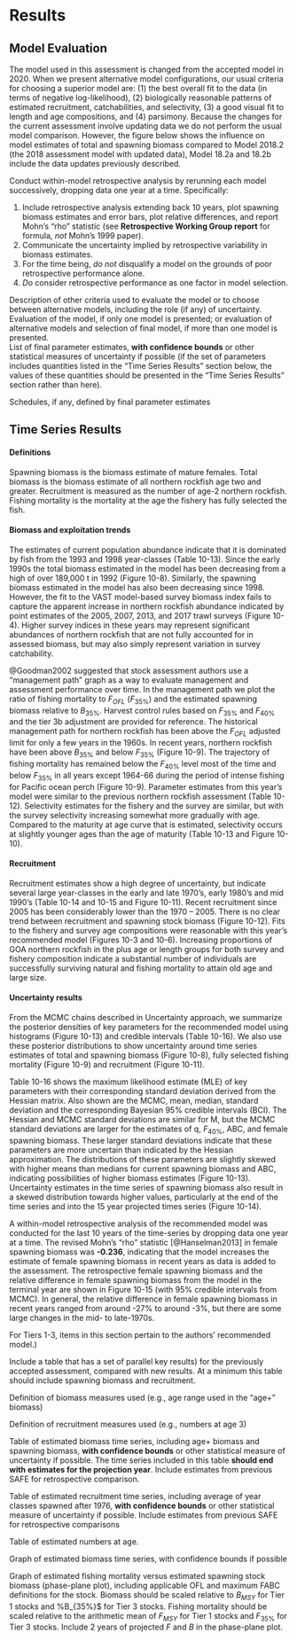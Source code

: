 # Results

## Model Evaluation

The model used in this assessment is changed from the accepted model in 2020. 
When we present alternative model configurations, our usual criteria for choosing a superior model are: (1) the best overall fit to the data (in terms of negative log-likelihood), (2) biologically reasonable patterns of estimated recruitment, catchabilities, and selectivity, (3) a good visual fit to length and age compositions, and (4) parsimony. 
Because the changes for the current assessment involve updating data we do not perform the usual model comparison. 
However, the figure below shows the influence on model estimates of total and spawning biomass compared to Model 2018.2 (the 2018 assessment model with updated data), Model 18.2a and 18.2b include the data updates previously described.

Conduct within-model retrospective analysis by rerunning each model successively, dropping data one year at a time.
Specifically:

1. Include retrospective analysis extending back 10 years, plot spawning biomass estimates and error bars, plot relative differences, and report Mohn's “rho” statistic (see **Retrospective Working Group report** for formula, *not* Mohn’s 1999 paper).
2. Communicate the uncertainty implied by retrospective variability in biomass estimates.
3. For the time being, *do not* disqualify a model on the grounds of poor retrospective performance alone.
4. *Do* consider retrospective performance as one factor in model selection.

Description of other criteria used to evaluate the model or to choose between alternative models, including the role (if any) of uncertainty.  
Evaluation of the model, if only one model is presented; or evaluation of alternative models and selection of final model, if more than one model is presented.  
List of final parameter estimates, **with confidence bounds** or other statistical measures of uncertainty if possible (if the set of parameters includes quantities listed in the “Time Series Results” section below, the values of these quantities should be presented in the “Time Series Results” section rather than here).

Schedules, if any, defined by final parameter estimates


## Time Series Results

#### Definitions
Spawning biomass is the biomass estimate of mature females. 
Total biomass is the biomass estimate of all northern rockfish age two and greater. 
Recruitment is measured as the number of age-2 northern rockfish. 
Fishing mortality is the mortality at the age the fishery has fully selected the fish. 

#### Biomass and exploitation trends
The estimates of current population abundance indicate that it is dominated by fish from the 1993 and 1998 year-classes (Table 10-13). 
Since the early 1990s the total biomass estimated in the model has been decreasing from a high of over 189,000 t in 1992 (Figure 10-8). 
Similarly, the spawning biomass estimated in the model has also been decreasing since 1998. 
However, the fit to the VAST model-based survey biomass index fails to capture the apparent increase in northern rockfish abundance indicated by point estimates of the 2005, 2007, 2013, and 2017 trawl surveys (Figure 10-4). 
Higher survey indices in these years may represent significant abundances of northern rockfish that are not fully accounted for in assessed biomass, but may also simply represent variation in survey catchability.

@Goodman2002 suggested that stock assessment authors use a “management path” graph as a way to evaluate management and assessment performance over time. 
In the management path we plot the ratio of fishing mortality to $F_{OFL}$ ($F_{35\%}$) and the estimated spawning biomass relative to $B_{35\%}$. 
Harvest control rules based on $F_{35\%}$ and $F_{40\%}$ and the tier 3b adjustment are provided for reference. 
The historical management path for northern rockfish has been above the $F_{OFL}$ adjusted limit for only a few years in the 1960s. 
In recent years, northern rockfish have been above $B_{35\%}$ and below $F_{35\%}$ (Figure 10-9). 
The trajectory of fishing mortality has remained below the $F_{40\%}$ level most of the time and below $F_{35\%}$ in all years except 1964-66 during the period of intense fishing for Pacific ocean perch (Figure 10-9). 
Parameter estimates from this year’s model were similar to the previous northern rockfish assessment (Table 10-12). 
Selectivity estimates for the fishery and the survey are similar, but with the survey selectivity increasing somewhat more gradually with age. 
Compared to the maturity at age curve that is estimated, selectivity occurs at slightly younger ages than the age of maturity (Table 10-13 and Figure 10-10).

#### Recruitment
Recruitment estimates show a high degree of uncertainty, but indicate several large year-classes in the early and late 1970’s, early 1980’s and mid 1990’s (Table 10-14 and 10-15 and Figure 10-11). 
Recent recruitment since 2005 has been considerably lower than the 1970 – 2005. 
There is no clear trend between recruitment and spawning stock biomass (Figure 10-12). 
Fits to the fishery and survey age compositions were reasonable with this year’s recommended model (Figures 10-3 and 10-6).
Increasing proportions of GOA northern rockfish in the plus age or length groups for both survey and fishery composition indicate a substantial number of individuals are successfully surviving natural and fishing mortality to attain old age and large size.

#### Uncertainty results
From the MCMC chains described in Uncertainty approach, we summarize the posterior densities of key parameters for the recommended model using histograms (Figure 10-13) and credible intervals (Table 10-16). 
We also use these posterior distributions to show uncertainty around time series estimates of total and spawning biomass (Figure 10-8), fully selected fishing mortality (Figure 10-9) and recruitment (Figure 10-11).

Table 10-16 shows the maximum likelihood estimate (MLE) of key parameters with their corresponding standard deviation derived from the Hessian matrix. 
Also shown are the MCMC, mean, median, standard deviation and the corresponding Bayesian 95% credible intervals (BCI).
The Hessian and MCMC standard deviations are similar for M, but the MCMC standard deviations are larger for the estimates of q, $F_{40\%}$, ABC, and female spawning biomass. 
These larger standard deviations indicate that these parameters are more uncertain than indicated by the Hessian approximation.
The distributions of these parameters are slightly skewed with higher means than medians for current spawning biomass and ABC, indicating possibilities of higher biomass estimates (Figure 10-13). 
Uncertainty estimates in the time series of spawning biomass also result in a skewed distribution towards higher values, particularly at the end of the time series and into the 15 year projected times series (Figure 10-14).

A within-model retrospective analysis of the recommended model was conducted for the last 10 years of the time-series by dropping data one year at a time. 
The revised Mohn’s “rho” statistic [@Hanselman2013] in female spawning biomass was **-0.236**, indicating that the model increases the estimate of female spawning biomass in recent years as data is added to the assessment. 
The retrospective female spawning biomass and the relative difference in female spawning biomass from the model in the terminal year are shown in Figure 10-15 (with 95% credible intervals from MCMC). 
In general, the relative difference in female spawning biomass in recent years ranged from around -27% to around -3%, but there are some large changes in the mid- to late-1970s.

For Tiers 1-3, items in this section pertain to the authors’ recommended model.)

Include a table that has a set of parallel key results) for the previously accepted assessment, compared with new results. At a minimum this table should include spawning biomass and recruitment. 

Definition of biomass measures used (e.g., age range used in the “age+” biomass)

Definition of recruitment measures used (e.g., numbers at age 3)

Table of estimated biomass time series, including age+ biomass and spawning biomass, **with confidence bounds** or other statistical measure of uncertainty if possible. 
The time series included in this table **should end with estimates for the projection year**. Include estimates from previous SAFE for retrospective comparison.

Table of estimated recruitment time series, including average of year classes spawned after 1976, **with confidence bounds** or other statistical measure of uncertainty if possible.  Include estimates from previous SAFE for retrospective comparisons

Table of estimated numbers at age. 

Graph of estimated biomass time series, with confidence bounds if possible

Graph of estimated fishing mortality versus estimated spawning stock biomass (phase-plane plot), including applicable OFL and maximum FABC definitions for the stock. 
Biomass should be scaled relative to $B_{MSY}$ for Tier 1 stocks and %B_{35\%}$ for Tier 3 stocks. 
Fishing mortality should be scaled relative to the arithmetic mean of $F_{MSY}$ for Tier 1 stocks and $F_{35\%}$ for Tier 3 stocks. 
Include 2 years of projected *F* and *B* in the phase-plane plot.

